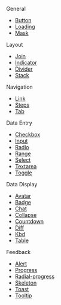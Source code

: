 
General
- [Button](./button)
- [Loading](./loading)
- [Mask](./mask)

Layout
- [Join](./join)
- [Indicator](./indicator)
- [Divider](./divider)
- [Stack](./stack)

Navigation
- [Link](./link)
- [Steps](./steps)
- [Tab](./tab)

Data Entry
- [Checkbox](./checkbox)
- [Input](./input)
- [Radio](./radio)
- [Range](./range)
- [Select](./select)
- [Textarea](./textarea)
- [Toggle](./toggle)

Data Display
- [Avatar](./avatar)
- [Badge](./badge)
- [Chat](./chat)
- [Collapse](./collapse)
- [Countdown](./countdown)
- [Diff](./diff)
- [Kbd](./kbd)
- [Table](./table)

Feedback
- [Alert](./alert)
- [Progress](./progress)
- [Radial-progress](./radial-progress)
- [Skeleton](./skeleton)
- [Toast](./toast)
- [Tooltip](./tooltip)